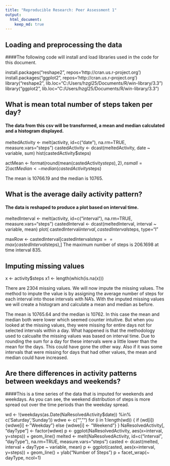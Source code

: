 ```yaml
---
title: "Reproducible Research: Peer Assessment 1"
output: 
  html_document:
    keep_md: true
---
```



## Loading and preprocessing the data
####The following code will install and load libraries used in the code for this document.

install.packages("reshape2", repos='http://cran.us.r-project.org')
install.packages("ggplot2", repos='http://cran.us.r-project.org')
library("reshape2", lib.loc="C:/Users/hzgl25/Documents/R/win-library/3.3")
library("ggplot2", lib.loc="C:/Users/hzgl25/Documents/R/win-library/3.3")


## What is mean total number of steps taken per day?
#### The data from this csv will be transformed, a mean and median calculated and a histogram displayed.

meltedActivity <- melt(activity, id=c("date"), na.rm=TRUE, measure.vars="steps")
castedActivity <- dcast(meltedActivity, date ~ variable, sum)
hist(castedActivity$steps)


actMean <- format(round(mean(castedActivity$steps), 2), nsmall = 2)
actMedian <- median(castedActivity$steps)

The mean is 10766.19 and the median is 10765.

## What is the average daily activity pattern?
#### The data is reshaped to produce a plot based on interval time.
meltedInterval <- melt(activity, id=c("interval"), na.rm=TRUE, measure.vars="steps")
castedInterval <- dcast(meltedInterval, interval ~ variable, mean)
plot( castedInterval$interval, castedInterval$steps, type="l"

maxRow <- castedInterval[castedInterval$steps==max(castedInterval$steps),]
The maximum number of steps is 206.1698 at time interval 835.

## Imputing missing values
x <- activity$steps
x1 <- length(which(is.na(x)))

There are 2304 missing values.
We will now impute the missing values. The method to impute the value is by assigning the average number of steps for each interval into those intervals with NA's. With the imputed missing values we will create a histogram and calculate a mean and median as before.

The mean is 10765.64 and the median is 10762. In this case the mean and median both were lower which seemed counter intuitive. But when you looked at the missing values, they were missing for entire days not for selected intervals within a day. What happened is that the methodology used to calcualte the missing values was based on interval time. Due to rounding the sum for a day for these intervals were a little lower than the mean for the days. This could have gone the other way. Also if it was some intervals that were missing for days that had other values, the mean and median could have increased.

## Are there differences in activity patterns between weekdays and weekends?
####This is a time series of the data that is imputed for weekends and weekdays. As you can see, the weekend distribution of steps is more spread out over the time periods than the weekday spread.

wd <- !(weekdays(as.Date(NaResolvedActivity$date)) %in% c('Saturday','Sunday'))
wdwe <- c("", "")
for (i in 1:length(wd)) {
  if (wd[i]) {wdwe[i] <- "Weekday"} else {wdwe[i] <- "Weekend"}
}
NaResolvedActivity[, "dayType"] <- factor(wdwe)
p <- ggplot(NaResolvedActivity, aes(x=interval, y=steps)) + geom_line()
melted <- melt(NaResolvedActivity, id=c("interval", "dayType"), na.rm=TRUE, measure.vars="steps")
casted <- dcast(melted, interval + dayType ~ variable, mean)
p <- ggplot(casted, aes(x=interval, y=steps)) + geom_line() + ylab("Number of Steps")
p + facet_wrap(~ dayType, ncol=1)
